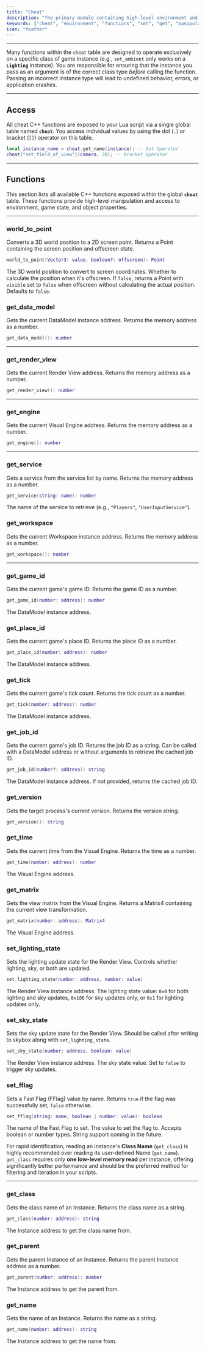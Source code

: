 ```yaml
---
title: "Cheat"
description: "The primary module containing high-level environment and game manipulation get / set functions."
keywords: ["cheat", "environment", "functions", "set", "get", "manipulation", "ambience", "atmosphere", "game", "module", "api"]
icon: "feather"
---
```


---

<Danger>Many functions within the `cheat` table are designed to operate exclusively on a specific class of game instance (e.g., `set_ambient` only works on a **`Lighting`** instance). You are responsible for ensuring that the instance you pass as an argument is of the correct class type *before* calling the function. Passing an incorrect instance type will lead to undefined behavior, errors, or application crashes.</Danger>

---

## Access

All cheat C++ functions are exposed to your Lua script via a single global table named **`cheat`**. You access individual values by using the dot (`.`) or bracket (`[]`) operator on this table.

```lua Cheat Usage Example
local instance_name = cheat.get_name(instance); -- Dot Operator
cheat["set_field_of_view"](camera, 20); -- Bracket Operator
```

---

## Functions

This section lists all available C++ functions exposed within the global **`cheat`** table. These functions provide high-level manipulation and access to environment, game state, and object properties.

---

### world_to_point

Converts a 3D world position to a 2D screen point. Returns a Point containing the screen position and offscreen state.

```lua
world_to_point(Vector3: value, boolean?: offscreen): Point
```

<ParamField path="value" type="Vector3" required>The 3D world position to convert to screen coordinates.</ParamField>
<ParamField path="offscreen" type="boolean">Whether to calculate the position when it's offscreen. If `false`, returns a Point with `visible` set to `false` when offscreen without calculating the actual position. Defaults to `false`.</ParamField>

### get_data_model

Gets the current DataModel instance address. Returns the memory address as a number.

```lua
get_data_model(): number
```

---

### get_render_view

Gets the current Render View address. Returns the memory address as a number.

```lua
get_render_view(): number
```

---

### get_engine

Gets the current Visual Engine address. Returns the memory address as a number.

```lua
get_engine(): number
```

---

### get_service

Gets a service from the service list by name. Returns the memory address as a number.

```lua
get_service(string: name): number
```

<ParamField path="name" type="string" required>The name of the service to retrieve (e.g., `"Players"`, `"UserInputService"`).</ParamField>

### get_workspace

Gets the current Workspace instance address. Returns the memory address as a number.

```lua
get_workspace(): number
```

---

### get_game_id

Gets the current game's game ID. Returns the game ID as a number.

```lua
get_game_id(number: address): number
```

<ParamField path="address" type="number" required>The DataModel instance address.</ParamField>

### get_place_id

Gets the current game's place ID. Returns the place ID as a number.

```lua
get_place_id(number: address): number
```

<ParamField path="address" type="number" required>The DataModel instance address.</ParamField>

### get_tick

Gets the current game's tick count. Returns the tick count as a number.

```lua
get_tick(number: address): number
```

<ParamField path="address" type="number" required>The DataModel instance address.</ParamField>

### get_job_id

Gets the current game's job ID. Returns the job ID as a string. Can be called with a DataModel address or without arguments to retrieve the cached job ID.

```lua
get_job_id(number?: address): string
```

<ParamField path="address" type="number">The DataModel instance address. If not provided, returns the cached job ID.</ParamField>

### get_version

Gets the target process's current version. Returns the version string.

```lua
get_version(): string
```

### get_time

Gets the current time from the Visual Engine. Returns the time as a number.

```lua
get_time(number: address): number
```

<ParamField path="address" type="number" required>The Visual Engine address.</ParamField>

### get_matrix

Gets the view matrix from the Visual Engine. Returns a Matrix4 containing the current view transformation.

```lua
get_matrix(number: address): Matrix4
```

<ParamField path="address" type="number" required>The Visual Engine address.</ParamField>

### set_lighting_state

Sets the lighting update state for the Render View. Controls whether lighting, sky, or both are updated.

```lua
set_lighting_state(number: address, number: value)
```

<ParamField path="address" type="number" required>The Render View instance address.</ParamField>
<ParamField path="value" type="number" required>The lighting state value: `0x0` for both lighting and sky updates, `0x100` for sky updates only, or `0x1` for lighting updates only.</ParamField>

### set_sky_state

Sets the sky update state for the Render View. Should be called after writing to skybox along with `set_lighting_state`.

```lua
set_sky_state(number: address, boolean: value)
```

<ParamField path="address" type="number" required>The Render View instance address.</ParamField>
<ParamField path="value" type="boolean" required>The sky state value. Set to `false` to trigger sky updates.</ParamField>

### set_fflag

Sets a Fast Flag (FFlag) value by name. Returns `true` if the flag was successfully set, `false` otherwise.

```lua
set_fflag(string: name, boolean | number: value): boolean
```

<ParamField path="name" type="string" required>The name of the Fast Flag to set.</ParamField>
<ParamField path="value" type="boolean | number" required>The value to set the flag to. Accepts boolean or number types. String support coming in the future.</ParamField>

<Tip>For rapid identification, reading an instance's **Class Name** (`get_class`) is highly recommended over reading its user-defined Name (`get_name`). `get_class` requires only **one low-level memory read** per instance, offering significantly better performance and should be the preferred method for filtering and iteration in your scripts.</Tip>

---

### get_class

Gets the class name of an Instance. Returns the class name as a string.

```lua
get_class(number: address): string
```

<ParamField path="address" type="number" required>The Instance address to get the class name from.</ParamField>

### get_parent

Gets the parent Instance of an Instance. Returns the parent Instance address as a number.

```lua
get_parent(number: address): number
```

<ParamField path="address" type="number" required>The Instance address to get the parent from.</ParamField>

### get_name

Gets the name of an Instance. Returns the name as a string.

```lua
get_name(number: address): string
```

<ParamField path="address" type="number" required>The Instance address to get the name from.</ParamField>